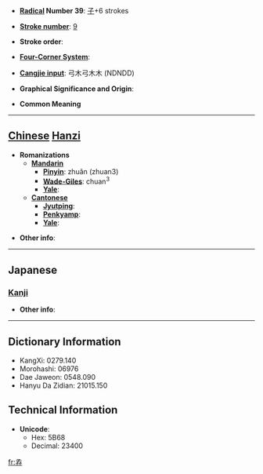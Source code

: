 * '''[[Wiktionary:Chinese radical index| Radical]] Number 39''': [[Wiktionary:Chinese radical index 子|子]]+6 strokes

* '''[[Wiktionary:Chinese total strokes index|Stroke number]]''': [[Wiktionary:Chinese total strokes index 9|9]]

* '''Stroke order''': 

* '''[[Wiktionary:Chinese four corner index|Four-Corner System]]''': 

* '''[[Wiktionary:Chinese Cangjie index|Cangjie input]]''': 弓木弓木木 (NDNDD)

* '''Graphical Significance and Origin''': 

* '''Common Meaning'''

----

== [[Chinese]] [[Hanzi]] ==

* '''Romanizations'''
** '''[[Mandarin]]'''
*** '''[[Pinyin]]''': zhuǎn (zhuan3)
*** '''[[Wade-Giles]]''': chuan<sup>3</sup>
*** '''[[Yale]]''': 
** '''[[Cantonese]]'''
*** '''[[Jyutping]]''':
*** '''[[Penkyamp]]''': 
*** '''[[Yale]]''': 

* '''Other info''': 

----

==Japanese==
===[[Kanji]]===
{{kanji|on readings=[[せん]] (sen), [[じゅう]] (jū), [[にゅう]] (nyū)
|kun readings=[[つつしむ]] (tsutsushimu), [[よわい]] (yowai), [[みなお]] (minashgo)
}}

* '''Other info''':  

----

== Dictionary Information ==

* KangXi: 0279.140
* Morohashi: 06976
* Dae Jaweon: 0548.090
* Hanyu Da Zidian: 21015.150

== Technical Information ==

* '''Unicode''':
** Hex: 5B68
** Decimal: 23400

[[fr:孨]]